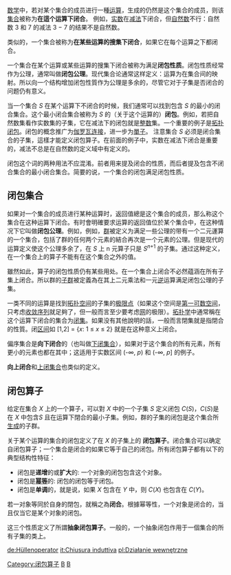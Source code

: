 {{unreferenced|time=2014-01-17T23:53:37+00:00}}
{{NoteTA|G1=Math}}

[[数学|数学]]中，若对某个集合的成员进行一種[[运算|运算]]，生成的仍然是这个集合的成员，则该[[集合|集合]]被称为'''在這个运算下闭合'''。
例如，[[实数|实数]]在[[减法|减法]]下闭合，但[[自然数|自然数]]不行：自然数 3 和 7 的减法 3 − 7 的结果不是自然数。

类似的，一个集合被称为'''在某些运算的搜集下闭合'''，如果它在每个运算之下都闭合。

一个集合在某个运算或某些运算的搜集下闭合被称为满足'''闭包性质'''。闭包性质经常作为公理，通常叫做'''闭包公理'''。现代集合论通常这样定义：运算为在集合间的映射。所以向一个结构增加闭包性質作为公理是多余的，尽管它对于子集是否闭合的问题仍有意义。

当一个集合 ''S'' 在某个运算下不闭合的时候，我们通常可以找到包含 ''S'' 的最小的闭合集合。这个最小闭合集合被称为 ''S'' 的（关于这个运算的）'''闭包'''。例如，若把自然数集看作实数集的子集，它在减法下的闭包就是[[整数|整数]]集。一个重要的例子是[[拓扑闭包|拓扑闭包]]。闭包的概念推广为[[伽罗瓦连接|伽罗瓦连接]]，进一步为[[單子_(範疇論)|單子]]。
注意集合 ''S'' 必须是闭合集合的子集，這樣才能定义闭包算子。在前面的例子中，实数在减法下闭合是重要的，减法不总是在自然数的定义域中有定义的。

闭包这个词的两种用法不应混淆。前者用来提及闭合的性质，而后者提及包含不闭合集合的最小闭合集合。简要的说，一个集合的闭包满足闭包性质。

== 闭包集合 ==

如果对一个集合的成员进行某种运算时，返回值總是这个集合的成员，那么称这个集合在这种运算下闭合。有时會明確要求运算的返回值位於某个集合中，在这种情况下它叫做'''闭包公理'''。例如，例如，[[群|群]]被定义为满足一些公理的带有一个二元運算的一个集合，包括了群的任何两个元素的結合再次是一个元素的公理。但是现代的运算定义使这个公理多余了，在 ''S'' 上 n 元算子只是 ''S''<sup>''n''+1</sup> 的子集。通过这种定义，在一个集合上的算子不能有在这个集合之外的值。

雖然如此，算子的闭包性质仍有某些用处。在一个集合上闭合不必然蕴涵在所有子集上闭合。所以群的[[子群|子群]]被定義為在其上二元乘法和一元[[逆元素|逆]]运算满足闭包公理的子集。

一类不同的运算是找到[[拓扑空间|拓扑空间]]的子集的[[极限点|极限点]]（如果这个空间是[[第一可数空间|第一可数空间]]，只考虑[[收敛序列|收敛序列]]就足夠了，但一般而言至少要考虑[[网_(数学)|网]]的极限）。[[拓扑学|拓扑学]]中通常稱在这个运算下闭合的集合为[[闭集|闭集]]。如果没有其他說明的話，一般而言閉集就是指閉合的性質。闭[[区间|区间]]如 [1,2] = {''x'': 1 ≤ ''x'' ≤ 2} 就是在这种意义上闭合。

偏序集合是'''向下闭合'''的（也叫做[[下闭集合|下闭集合]]），如果对于这个集合的所有元素，所有更小的元素也都在其中；这适用于实数区间 (-∞, ''p'') 和 (-∞, ''p''] 的例子。

'''向上闭合'''和[[上闭集合|上闭集合]]也类似的定义。

== 闭包算子 ==
{{main|闭包算子}}

给定在集合 ''X'' 上的一个算子，可以對 ''X'' 中的一个子集 ''S'' 定义闭包 ''C''(''S'')，''C''(''S'')是在 ''X'' 中包含''S'' 且在运算下閉合的最小子集。例如，群的子集的闭包是这个集合所[[群的生成集|生成]]的子群。

关于某个运算的集合的闭包定义了在 ''X'' 的子集上的 '''闭包算子'''。闭合集合可以确定自闭包算子；一个集合是闭合的如果它等于自己的闭包。所有闭包算子都有以下的典型结构性特征：

*闭包是'''递增'''的或'''扩大'''的: 一个对象的闭包包含这个对象。
*闭包是'''[[幂等|幂等]]'''的: 闭包的闭包等于闭包。
*闭包是'''单调'''的，就是说，如果 ''X'' 包含在 ''Y'' 中，则 ''C''(''X'') 也包含在 ''C''(''Y'')。

若一对象等同於自身的閉包，就稱之為'''闭合'''。根據幂等性，一个对象是闭合的，当且仅当它是某个对象的闭包。

这三个性质定义了所謂'''抽象闭包算子'''。一般的，一个抽象闭包作用于一個集合的所有子集的类上。

{{二元運算的性質}}

[[Category:闭包算子|Category:闭包算子]]
[[Category:数学术语|B]]
[[Category:集合论|B]]

[[de:Hüllenoperator|de:Hüllenoperator]]
[[it:Chiusura_induttiva|it:Chiusura induttiva]]
[[pl:Działanie_wewnętrzne|pl:Działanie wewnętrzne]]